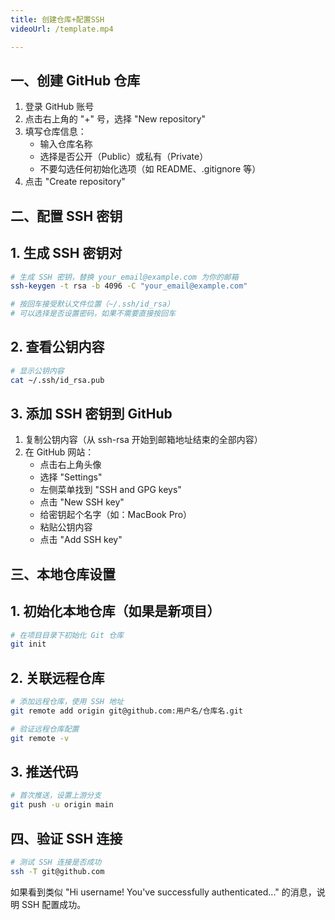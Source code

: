 ```yaml
---
title: 创建仓库+配置SSH
videoUrl: /template.mp4

---
```

## 一、创建 GitHub 仓库
1. 登录 GitHub 账号
2. 点击右上角的 "+" 号，选择 "New repository"
3. 填写仓库信息：
   - 输入仓库名称
   - 选择是否公开（Public）或私有（Private）
   - 不要勾选任何初始化选项（如 README、.gitignore 等）
4. 点击 "Create repository"
## 二、配置 SSH 密钥
## 1. 生成 SSH 密钥对
```bash
# 生成 SSH 密钥，替换 your_email@example.com 为你的邮箱
ssh-keygen -t rsa -b 4096 -C "your_email@example.com"

# 按回车接受默认文件位置（~/.ssh/id_rsa）
# 可以选择是否设置密码，如果不需要直接按回车
 ```

## 2. 查看公钥内容
```bash
# 显示公钥内容
cat ~/.ssh/id_rsa.pub
 ```

## 3. 添加 SSH 密钥到 GitHub
1. 复制公钥内容（从 ssh-rsa 开始到邮箱地址结束的全部内容）
2. 在 GitHub 网站：
   - 点击右上角头像
   - 选择 "Settings"
   - 左侧菜单找到 "SSH and GPG keys"
   - 点击 "New SSH key"
   - 给密钥起个名字（如：MacBook Pro）
   - 粘贴公钥内容
   - 点击 "Add SSH key"

## 三、本地仓库设置
## 1. 初始化本地仓库（如果是新项目）
```bash
# 在项目目录下初始化 Git 仓库
git init
 ```

## 2. 关联远程仓库
```bash
# 添加远程仓库，使用 SSH 地址
git remote add origin git@github.com:用户名/仓库名.git

# 验证远程仓库配置
git remote -v
 ```

## 3. 推送代码
```bash
# 首次推送，设置上游分支
git push -u origin main
 ```

## 四、验证 SSH 连接
```bash
# 测试 SSH 连接是否成功
ssh -T git@github.com
 ```

如果看到类似 "Hi username! You've successfully authenticated..." 的消息，说明 SSH 配置成功。